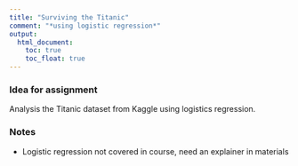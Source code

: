 ```yaml
---
title: "Surviving the Titanic"
comment: "*using logistic regression*"
output: 
  html_document:
    toc: true
    toc_float: true
---
```


### Idea for assignment

Analysis the Titanic dataset from Kaggle using logistics regression.

### Notes
* Logistic regression not covered in course, need an explainer in materials